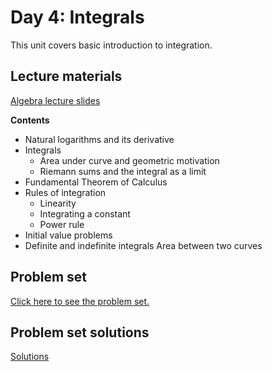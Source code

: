# Day 4: Integrals

This unit covers basic introduction to integration.

## Lecture materials

[Algebra lecture slides](lecture-algebra.qmd)

**Contents**

- Natural logarithms and its derivative
- Integrals
    - Area under curve and geometric motivation
    - Riemann sums and the integral as a limit
- Fundamental Theorem of Calculus
- Rules of integration
    - Linearity
    - Integrating a constant 
    - Power rule
- Initial value problems
- Definite and indefinite integrals
Area between two curves

## Problem set

[Click here to see the problem set.](problem_set_integrals.qmd)

## Problem set solutions

[Solutions](solutions_problem_set_integrals.qmd)